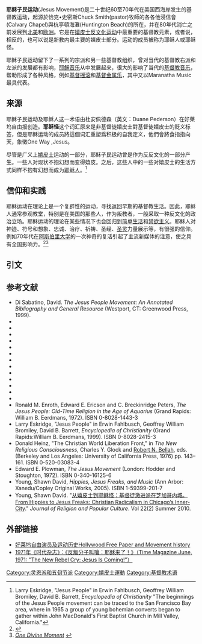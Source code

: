 '''耶稣子民运动'''(Jesus Movement)是二十世纪60至70年代在美国西海岸发生的基督教运动，起源於恰克•史密斯Chuck Smith(pastor)牧師的各各他浸信會(Calvary Chapel)與杭亭頓海灘(Huntington Beach)的所在，并在80年代消亡之前发展到[[北美|北美]]和[[欧洲|欧洲]]。它是在[[嬉皮士|嬉皮士]][[反文化运动|反文化运动]]中最重要的基督教元素，或者说，相反的，也可以说是新教内最主要的嬉皮士部分。运动的成员被称为耶稣人或耶稣怪。

耶稣子民运动留下了一系列的宗派和另一些基督教组织，曾对当代的基督教右派和左派的发展都有影响，[[耶稣音乐|耶稣音乐]]从中发展起来，很大的影响了当代的[[基督教音乐|基督教音乐]]，帮助形成了各种风格，例如[[基督摇滚|基督摇滚]]和[[基督金属乐|基督金属乐]]，其中又以Maranatha Music最具代表。

==来源==
耶稣子民运动及耶稣人这一术语由杜安佩德森（英文：Duane Pederson）在好莱坞自由报创造。'''耶稣怪'''这个词汇原来是非基督徒嬉皮士對基督徒嬉皮士的贬义标签，但是耶稣运动的成员將這個词汇重塑爲积极的自我定义，他們會將食指指向天，象徵One Way ,Jesus。

尽管是广义上[[嬉皮士|嬉皮士]]运动的一部分，耶稣子民运动曾是作为反反文化的一部分产生。一些人对现状不抱幻想而变得嬉皮。之后，这些人中的一些对嬉皮士的生活方式同样不抱有幻想而成为[[耶稣人|耶稣人]]。<ref>Larry Eskridge, "Jesus People" in Erwin Fahlbusch, Geoffrey William Bromiley, David B. Barrett, ''Encyclopedia of Christianity'' "The beginnings of the Jesus People movement can be traced to the San Francisco Bay area, where in 1965 a group of young bohemian converts began to gather within John MacDonald's First Baptist Church in Mill Valley, California."</ref>

==信仰和实践==
耶稣运动在理论上是一个复辟性的运动，寻找返回早期的基督教生活。因此，耶稣人通常参观教堂，特别是在美国的那些人，作为叛教者，一般采取一种反文化的政治立场。耶稣运动的理论在某些情况下也会回归到[[简单生活|简单生活]]和[[禁欲主义|禁欲主义]]。耶稣人对神迹、符号和想象、忠诚、治疗、祈祷、圣经、[[圣灵|圣灵]]力量展示等，有很强的信仰。
例如70年代在[[阿斯伯里大学|阿斯伯里大学]]的一次神奇的复活引起了主流新媒体的注意，使之具有全国影响力。<ref>{{Cite web |url=http://forerunner.com/asbury/asbury2006.html |title=Revival Breaks Out at Asbury College in 2006<!-- Bot generated title --> |access-date=2011-08-29 |archive-date=2016-03-04 |archive-url=https://web.archive.org/web/20160304090646/http://forerunner.com/asbury/asbury2006.html |dead-url=no }}</ref><ref>[http://www.francisasburysociety.com/booksprayer.htm ''One Divine Moment''] {{webarchive|url=https://web.archive.org/web/20100512195839/http://www.francisasburysociety.com/booksprayer.htm |date=2010-05-12 }}</ref>

==引文==
{{reflist}}

==参考文献==
{{refbegin|2}}
* Di Sabatino, David. ''The Jesus People Movement: An Annotated Bibliography and General Resource'' (Westport, CT: Greenwood Press, 1999).
* {{cite book|title=(Re)discovering fundamentalism in the cultural margins: Calvary Chapel congregations as sites of cultural resistance and religious transformation|last=Jensen|first=Lori Jolene, Ph.D.|publisher=University of Southern California|year=2000}}
* {{cite book|title=Delicate balances: Rearticulating gender ideology and rules for sexuality in a Jesus People communal movement|last=Isaacson|first=Lynne Marie, Ph.D.|publisher=University of Oregon|year=1996}}
* {{cite book|title=The origins, nature, and significance of the Jesus Movement as a revitalization movement|last=Smith|first=Kevin John, D.Miss.|year=2003|publisher=Asbury Theological Seminary}}
* {{cite book|title=Communitas to structure: a dynamic social network analysis of an urban Jesus People Community|last=Ridout-Stewart|first=Caroline, M.A.|publisher=McGill University|year=1974}}
* {{cite book|title=Hippies of the religious Right: The counterculture and American evangelicalism in the 1960s and 1970s|last=Shires|first=Preston David, Ph.D.|publisher=University of Nebraska, Lincoln|year=2002}}
* {{cite book|title=A Comparison of the effects of urban and suburban location on structure and identity in two  Jesus people groups|last=Gordon|first=David Frederick, Ph.D.|publisher=University of Chicago|year=1978}}
* {{cite book|title=Jesus People: a religious movement in a mid-western city|last=Bookman|first=Sally Dobson Ph.D.|publisher=University of California, Berkeley|year=1974}}
* {{cite book|title=A theological and historical assessment of the Jesus people phenomenon|last=Wagner|first=Frederick Norman, Ph.D.|publisher=Fuller Theological Seminary|year=1971}}
* {{cite book|title=Press coverage of four twentieth-century evangelical religious movements, 1967–1997|last=Griffith|first=Jack Garrison, Jr., Ph.D.|publisher=University of Southern Mississippi|year=2004}}
* {{cite book|title=Jesus people to Promise Keepers: A revival sequence and its effect on late twentieth-century evangelical ideas of masculinity|last=Chrasta|first=Michael James, Ph.D.|publisher=University of Texas at Dallas|year=1998}}
* {{cite book|title=The origins, development and nature of Pentecostalism in Ulster, 1907 – c. 1925: A study in historical and theological contextualisation|last=Robinson|first=James, Ph.D.|publisher=Queen's University of Belfast|year=2001}}
* {{cite book|title=Early American Pentecostalism and the issues of race, gender, war, and poverty: A history of the belief system and social witness of early twentieth century Pentecostalism and its nineteenth century holiness roots|last=Smalridge|first=Scott, M.A.|publisher=McGill University|year=1999}}
* {{cite book|title=Theological roots of pentecostalism|last= Dayton|first=Donald Wilbrr, Ph.D.|publisher=University of Chicago|year=1983}}
* Ronald M. Enroth, Edward E. Ericson and C. Breckinridge Peters, ''The Jesus People: Old-Time Religion in the Age of Aquarius'' (Grand Rapids: William B. Eerdmans, 1972). ISBN 0-8028-1443-3
* Larry Eskridge, "Jesus People" in Erwin Fahlbusch, Geoffrey William Bromiley, David B. Barrett, ''Encyclopedia of Christianity'' (Grand Rapids:William B. Eerdmans, 1999). ISBN 0-8028-2415-3
* Donald Heinz, "The Christian World Liberation Front," in ''The New Religious Consciousness'', Charles Y. Glock and [[Robert_N._Bellah|Robert N. Bellah]], eds. (Berkeley and Los Angeles: University of California Press, 1976) pp. 143–161. ISBN 0-520-03083-4
* Edward E. Plowman, ''The Jesus Movement'' (London: Hodder and Stoughton, 1972). ISBN 0-340-16125-6
* Young, Shawn David, ''Hippies, Jesus Freaks, and Music'' (Ann Arbor: Xanedu/Copley Original Works, 2005). ISBN 1-59399-201-7
*Young, Shawn David. "[https://web.archive.org/web/20100911111045/http://www.usask.ca/relst/jrpc/art22%282%29-jesusfreaks.html 从嬉皮士到耶稣怪：基督徒激进派在芝加哥内城。From Hippies to Jesus Freaks: Christian Radicalism in Chicago’s Inner-City]." ''Journal of Religion and Popular Culture''. Vol 22(2) Summer 2010.
{{refend}}

==外部链接==
* [https://web.archive.org/web/20050829113939/http://www.hollywoodfreepaper.org/ 好莱坞自由演员及运动历史Hollywood Free Paper and Movement history]
* [http://www.time.com/time/magazine/article/0,9171,905202,00.html 1971年《时代杂志》：《反叛分子叫嚷：耶稣来了！》（Time Magazine June, 1971: "The New Rebel Cry: Jesus Is Coming!"）] {{Wayback|url=http://www.time.com/time/magazine/article/0,9171,905202,00.html |date=20130826142545 }}

{{Simple living|state=collapsed}}

[[Category:灵恩派和五旬节派|Category:灵恩派和五旬节派]]
[[Category:嬉皮士運動|Category:嬉皮士運動]]
[[Category:基督教术语|Category:基督教术语]]